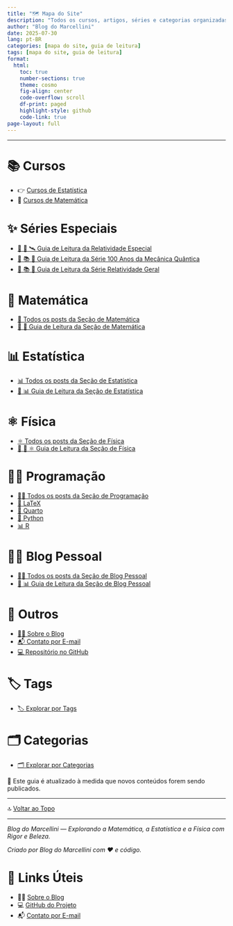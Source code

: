 ```yaml
---
title: "🗺️ Mapa do Site"
description: "Todos os cursos, artigos, séries e categorias organizadas do Blog do Marcellini"
author: "Blog do Marcellini"
date: 2025-07-30
lang: pt-BR
categories: [mapa do site, guia de leitura]
tags: [mapa do site, guia de leitura]
format:
  html:
    toc: true
    number-sections: true
    theme: cosmo
    fig-align: center
    code-overflow: scroll
    df-print: paged
    highlight-style: github
    code-link: true
page-layout: full
---
```


---

# 📚 Cursos

- 👉 [Cursos de Estatística](posts/cursos/estatistica/)
- 🧮 [Cursos de Matemática](posts/cursos/matematica/)

# ✨ Séries Especiais

- [🧭 📘 🛰️ Guia de Leitura da Relatividade Especial](posts/fisica/guia-relatividade-especial.qmd)
- [🧭 📚 🧬 Guia de Leitura da Série 100 Anos da Mecânica Quântica](posts/fisica/guia-100-anos-mecanica-quantica.qmd)
- [🧭 📚 🌠 Guia de Leitura da Série Relatividade Geral](posts/fisica/guia-relatividade-geral.qmd)


# 🧮 Matemática

- [🧮 Todos os posts da Seção de Matemática](posts/matematica/)
- [🧭 🧮 Guia de Leitura da Seção de Matemática](posts/matematica/guia-matematica.qmd)

# 📊 Estatística

- [📊 Todos os posts da Seção de Estatística](posts/estatistica/)
- [🧭 📊 Guia de Leitura da Seção de Estatística](posts/estatistica/guia-estatistica.qmd)

# ⚛️ Física

- [⚛️ Todos os posts da Seção de Física](posts/fisica/)
- [🧭 📘 ⚛️ Guia de Leitura da Seção de Física](posts/fisica/guia-fisica.qmd)

# 👨‍💻 Programação

- [👨‍💻 Todos os posts da Seção de Programação](posts/programacao/)
- [📐 LaTeX](posts/programacao/latex/)
- [📄 Quarto](posts/programacao/quarto/)
- [🐍 Python](posts/programacao/python/)
- [📊 R](posts/programacao/r/)

# 🧑‍🏫 Blog Pessoal

- [🧑‍🏫 Todos os posts da Seção de Blog Pessoal](posts/pessoal/)
- [🧭 📊 Guia de Leitura da Seção de Blog Pessoal](posts/pessoal/guia-pessoal.qmd)

# 📘 Outros

- [🧑‍🏫 Sobre o Blog](posts/pessoal/sobre-o-blog.qmd)
- [📬 Contato por E-mail](mailto:prof.marcellini@gmail.com)
- [💻 Repositório no GitHub](https://github.com/marcellini-celso/blog-marcellini-V2)

# 🏷️ Tags

- [🏷️ Explorar por Tags](tags.qmd)

# 🗂️ Categorias

- [🗂️ Explorar por Categorias](categories.qmd)

📌 Este guia é atualizado à medida que novos conteúdos forem sendo publicados.

---

🔝 [Voltar ao Topo](guia.qmd)

---

*Blog do Marcellini — Explorando a Matemática, a Estatística e a Física com Rigor e Beleza.*

:::{.callout-note}
*Criado por Blog do Marcellini com ❤️ e código.*
:::

# 🔗 Links Úteis

- 🧑‍🏫 [Sobre o Blog](posts/pessoal/sobre-o-blog.qmd)
- 💻 <a href="https://github.com/marcellini-celso/blog-marcellini-V2.git" target="_blank">GitHub do Projeto</a>
- 📬 [Contato por E-mail](mailto:prof.marcellini@gmail.com)


